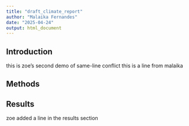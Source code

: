 ```yaml
---
title: "draft_climate_report"
author: "Malaika Fernandes"
date: "2025-04-24"
output: html_document
---
```


## Introduction 


this is zoe's second demo of same-line conflict 
this is a line from malaika

## Methods


## Results 

zoe added a line in the results section